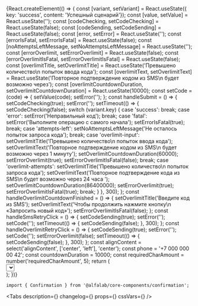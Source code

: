 



<Meta
    title='Компоненты/Confirmation'
    component={Confirmation}
/>


<!-- Canvas -->

<Story name='Confirmation'>
    {React.createElement(() => {
        const [variant, setVariant] = React.useState({ key: 'success', content: 'Успешный сценарий'});
        const [value, setValue] = React.useState('');
        const [codeChecking, setCodeChecking] = React.useState(false);
        const [codeSending, setCodeSending] = React.useState(false);
        const [error, setError] = React.useState('');
        const [errorIsFatal, setErrorIsFatal] = React.useState(false);
        const [noAttemptsLeftMessage, setNoAttemptsLeftMessage] = React.useState('');
        const [errorOverlimit, setErrorOverlimit] = React.useState(false);
        const [errorOverlimitIsFatal, setErrorOverlimitIsFatal] = React.useState(false);
        const [overlimitTitle, setOverlimitTitle] = React.useState('Превышено количество\n попыток ввода кода');
        const [overlimitText, setOverlimitText] = React.useState('Повторное подтверждение кодом из SMS\n будет возможно через');
        const [overlimitCountdownDuration, setOverlimitCountdownDuration] = React.useState(10000);
        const setCode = (code) => {
            setValue(code);
            setError('');
        };
        const handleSubmit = () => {
            setCodeChecking(true);
            setError('');
            setTimeout(() => {
                setCodeChecking(false);
                switch (variant.key) {
                    case 'success':
                        break;
                    case 'error':
                        setError('Неправильный код');
                        break;
                    case 'fatal':
                        setError('Выполните операцию с самого начала');
                        setErrorIsFatal(true);
                        break;
                    case 'attempts-left':
                        setNoAttemptsLeftMessage('Не осталось попыток запроса кода');
                        break;
                    case 'overlimit-input':
                        setOverlimitTitle('Превышено количество\n попыток ввода кода');
                        setOverlimitText('Повторное подтверждение кодом из SMS\n будет возможно через 1 минуту');
                        setOverlimitCountdownDuration(60000);
                        setErrorOverlimit(true);
                        setErrorOverlimitIsFatal(false);
                        break;
                    case 'overlimit-attempts':
                        setOverlimitTitle('Превышено количество\n попыток запроса кода');
                        setOverlimitText('Повторное подтверждение кода из SMS\n будет возможно через 24 часа ');
                        setOverlimitCountdownDuration(86400000);
                        setErrorOverlimit(true);
                        setErrorOverlimitIsFatal(true);
                        break;
                }
            }, 300);
        };
        const handleOverlimitCountdownFinished = () => {
            setOverlimitTitle('Введите код из SMS');
            setOverlimitText('Чтобы продолжить нажмите кнопку\n «Запросить новый код»');
            setErrorOverlimitIsFatal(false);
        };
        const handleSmsRetryClick = () => {
            setCodeSending(true);
            setError('');
            setCode('');
            setTimeout(() => {
                setCodeSending(false);
            }, 300);
        };
        const handleOverlimitRetryClick = () => {
            setCodeSending(true);
            setError('');
            setCode('');
            setErrorOverlimit(false);
            setTimeout(() => {
                setCodeSending(false);
            }, 300);
        };
        const alignContent = select('alignContent', ['center', 'left'], 'center');
        const phone = '+7 000 000 00 42';
        const countdownDuration = 10000;
        const requiredCharAmount = number('requiredCharAmount', 5);
        return (
            <div>
                <Select
                    options={[
                        { key: 'success', content: 'Успешный сценарий'},
                        { key: 'error', content: 'Сценарий с ошибкой'},
                        { key: 'fatal', content: 'Сценарий с критичной ошибкой'},
                        { key: 'attempts-left', content: 'Сценарий, когда кончились попытки запроса смс'},
                        { key: 'overlimit-input', content: 'Сценарий, когда кончились попытки ввода и форма заблокирована'},
                        { key: 'overlimit-attempts', content: 'Сценарий, когда кончились попытки запроса смс и форма заблокирована'},
                    ]}
                    onChange={({ selected }) => {
                        setError('');
                        setCode('');
                        setVariant(selected)
                    }}
                    selected={variant.key}
                />
                <div style={{display: 'flex'}}>
                    <div
                        style={{
                            display: 'flex',
                            width: '100%',
                            maxWidth: '375px',
                            margin: '16px 0 0',
                            padding: '16px',
                            boxShadow: '0 0 0 1px #eeeff1',
                            boxSizing: 'border-box'
                        }}
                    >
                        <Confirmation
                            phone={phone}
                            onInputFinished={handleSubmit}
                            onSmsRetryClick={handleSmsRetryClick}
                            codeSending={codeSending}
                            codeChecking={codeChecking}
                            countdownDuration={countdownDuration}
                            code={value}
                            onInputChange={({ code }) => setCode(code)}
                            alignContent={alignContent}
                            requiredCharAmount={requiredCharAmount}
                            error={Boolean(error)}
                            errorText={error}
                            errorIsFatal={errorIsFatal}
                            noAttemptsLeftMessage={noAttemptsLeftMessage}
                            errorOverlimit={errorOverlimit}
                            errorOverlimitIsFatal={errorOverlimitIsFatal}
                            overlimitTitle={overlimitTitle}
                            overlimitText={overlimitText}
                            overlimitCountdownDuration={overlimitCountdownDuration}
                            onOverlimitSmsRetryClick={handleOverlimitRetryClick}
                            onOverlimitCountdownFinished={handleOverlimitCountdownFinished}
                        />
                    </div>
                </div>
            </div>
        );
    })}
</Story>


<!-- Docs -->

<ComponentHeader
    name='Confirmation'
    version={version}
    package='@alfalab/core-components/confirmation'
    stage={3}
    design='https://www.figma.com/file/hqSP3L6qu8UcL3sf18Su1M/Web-Components?node-id=8558%3A22'
/>

```tsx
import { Confirmation } from '@alfalab/core-components/confirmation';
```

<Tabs
    description={<Description />}
    changelog={<Changelog />}
    props={<Props of={Confirmation} />}
    cssVars={<CssVars css={vars} />}
/>
